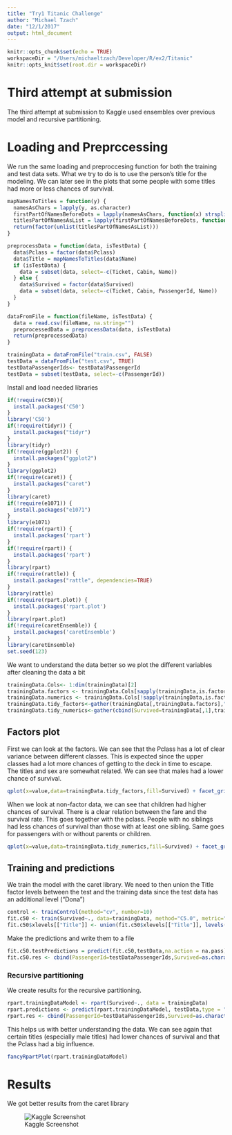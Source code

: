 ```yaml
---
title: "Try1 Titanic Challenge"
author: "Michael Tzach"
date: "12/1/2017"
output: html_document
---
```


```r
knitr::opts_chunk$set(echo = TRUE)
workspaceDir = "/Users/michaeltzach/Developer/R/ex2/Titanic"
knitr::opts_knit$set(root.dir = workspaceDir)
```

# Third attempt at submission
The third attempt at submission to Kaggle used ensembles over previous model and recursive partitioning.

# Loading and Preprccessing

We run the same loading and preproccesing function for both the training and test data sets.
What we try to do is to use the person's title for the modeling.
We can later see in the plots that some people with some titles had more or less chances of survival.
```r
mapNamesToTitles = function(y) {
  namesAsChars = lapply(y, as.character)
  firstPartOfNamesBeforeDots = lapply(namesAsChars, function(x) strsplit(x, '.', fixed = TRUE)[[1]][[1]])
  titlesPartOfNamesAsList = lapply(firstPartOfNamesBeforeDots, function(x) strsplit(x, ', ', fixed = TRUE)[[1]][[2]])
  return(factor(unlist(titlesPartOfNamesAsList)))
}

preprocessData = function(data, isTestData) {
  data$Pclass = factor(data$Pclass)
  data$Title = mapNamesToTitles(data$Name)
  if (isTestData) {
    data = subset(data, select=-c(Ticket, Cabin, Name))  
  } else {
    data$Survived = factor(data$Survived)
    data = subset(data, select=-c(Ticket, Cabin, PassengerId, Name))  
  }
}

dataFromFile = function(fileName, isTestData) {
  data = read.csv(fileName, na.string="")
  preprocessedData = preprocessData(data, isTestData)
  return(preprocessedData)
}

trainingData = dataFromFile("train.csv", FALSE)
testData = dataFromFile("test.csv", TRUE)
testDataPassengerIds<- testData$PassengerId
testData = subset(testData, select=-c(PassengerId))
```

Install and load needed libraries
```r
if(!require(C50)){
  install.packages('C50')
}
library('C50')
if(!require(tidyr)) {
  install.packages("tidyr")
}
library(tidyr)
if(!require(ggplot2)) {
  install.packages("ggplot2")
}
library(ggplot2)
if(!require(caret)) {
  install.packages("caret")
}
library(caret)
if(!require(e1071)) {
  install.packages("e1071")
}
library(e1071)
if(!require(rpart)) {
  install.packages('rpart')
}
if(!require(rpart)) {
  install.packages('rpart')
}
library(rpart)
if(!require(rattle)) {
  install.packages("rattle", dependencies=TRUE)
}
library(rattle)
if(!require(rpart.plot)) {
  install.packages('rpart.plot')
}
library(rpart.plot)
if(!require(caretEnsemble)) {
  install.packages('caretEnsemble')
}
library(caretEnsemble)
set.seed(123)
```

We want to understand the data better so we plot the different variables after cleaning the data a bit
```r
trainingData.Cols<- 1:dim(trainingData)[2]
trainingData.factors <- trainingData.Cols[sapply(trainingData,is.factor)]
trainingData.numerics <- trainingData.Cols[!sapply(trainingData,is.factor)]
trainingData.tidy_factors<-gather(trainingData[,trainingData.factors],"feature","value",-1)
trainingData.tidy_numerics<-gather(cbind(Survived=trainingData[,1],trainingData[,trainingData.numerics]),"feature","value",-1)
```

## Factors plot
First we can look at the factors.
We can see that the Pclass has a lot of clear variance between different classes. This is expected since the upper classes had a lot more chances of getting to the deck in time to escape.
The titles and sex are somewhat related. We can see that males had a lower chance of survival.
```r
qplot(x=value,data=trainingData.tidy_factors,fill=Survived) + facet_grid(~feature,scales="free")
```

When we look at non-factor data, we can see that children had higher chances of survival.
There is a clear relation between the fare and the survival rate. This goes together with the pclass.
People with no siblings had less chances of survival than those with at least one sibling. Same goes for passengers with or without parents or children.
```r
qplot(x=value,data=trainingData.tidy_numerics,fill=Survived) + facet_grid(~feature,scales="free")
```

## Training and predictions

We train the model with the caret library.
We need to then union the Title factor levels between the test and the training data since the test data has an additional level ("Dona")
```r
control <- trainControl(method="cv", number=10)
fit.c50 <- train(Survived~., data=trainingData, method="C5.0", metric="Accuracy", trControl=control,na.action = na.pass)
fit.c50$xlevels[["Title"]] <- union(fit.c50$xlevels[["Title"]], levels(testData$Title))
```

Make the predictions and write them to a file
```r
fit.c50.testPredictions = predict(fit.c50,testData,na.action = na.pass)
fit.c50.res <- cbind(PassengerId=testDataPassengerIds,Survived=as.character(fit.c50.testPredictions))
```

### Recursive partitioning

We create results for the recursive partitioning.
```r
rpart.trainingDataModel <- rpart(Survived~., data = trainingData)
rpart.predictions <- predict(rpart.trainingDataModel, testData,type = "class")
rpart.res <- cbind(PassengerId=testDataPassengerIds,Survived=as.character(rpart.predictions))
```

This helps us with better understanding the data.
We can see again that certain titles (especially male titles) had lower chances of survival and that the Pclass had a big influence. 
```r
fancyRpartPlot(rpart.trainingDataModel)
```

# Results
We got better results from the caret library

![Kaggle Screenshot](https://github.com/MichaelTzach/ex2/blob/master/try2/KaggleScreenshot.png?raw=true "Screenshot")